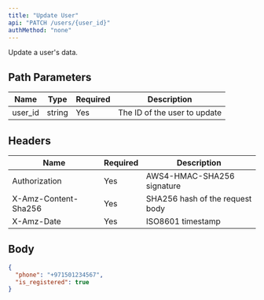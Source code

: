 ```yaml
---
title: "Update User"
api: "PATCH /users/{user_id}"
authMethod: "none"
---
```


Update a user's data.

## Path Parameters


| Name | Type | Required | Description |
| --- | --- | --- | --- |
| user_id | string | Yes | The ID of the user to update |


## Headers


| Name | Required | Description |
| --- | --- | --- |
| Authorization | Yes | AWS4-HMAC-SHA256 signature |
| X-Amz-Content-Sha256 | Yes | SHA256 hash of the request body |
| X-Amz-Date | Yes | ISO8601 timestamp |


## Body

```json
{
  "phone": "+971501234567",
  "is_registered": true
}
```
